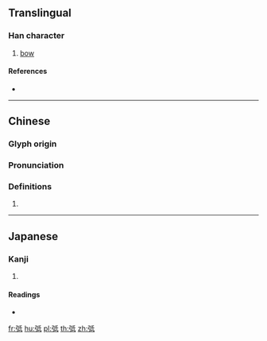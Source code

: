 {{character info/new}}
==Translingual==

===Han character===
{{Han char|rn=57|rad=弓|as=05|sn=8|four=12240|canj=NHPM|ids=⿰弓氐}}

# [[bow]]

====References====
* {{Han ref|kx=0357.280|dkj=09751|dj=0674.100|hdz=20993.050|uh=5F24|ud=24356|bh=CC73|bd=52339}}

----

==Chinese==
{{zh-forms}}

===Glyph origin===
{{Han etym}}

===Pronunciation===
{{zh-pron
|m=dǐ
|c=dai2
|mn=
|mc=y
|oc=y
|cat=
}}

===Definitions===
{{zh-hanzi}}

# {{rfdef|zh}}

----

==Japanese==

===Kanji===
{{ja-kanji|grade=|rs=弓05}}

# {{defn|lang=ja|sort=弓05}}

====Readings====
* {{ja-readings|on=[[てい]] (tei), [[たい]] (tai), [[てう]] (teu)|kun=}}

[[fr:弤]]
[[hu:弤]]
[[pl:弤]]
[[th:弤]]
[[zh:弤]]